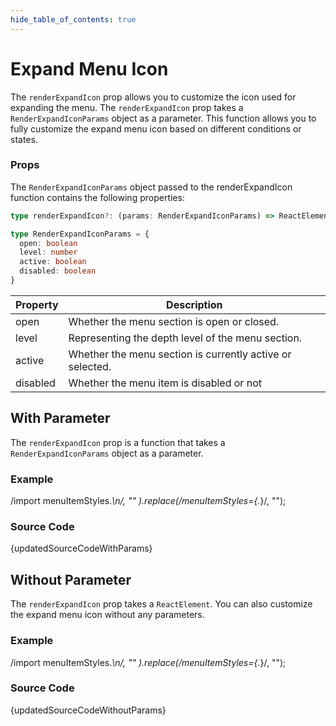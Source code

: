 ```yaml
---
hide_table_of_contents: true
---
```



# Expand Menu Icon

The `renderExpandIcon` prop allows you to customize the icon used for expanding the menu. The `renderExpandIcon` prop takes a `RenderExpandIconParams` object as a parameter. This function allows you to fully customize the expand menu icon based on different conditions or states.

### Props

The `RenderExpandIconParams` object passed to the renderExpandIcon function contains the following properties:

```ts noCopy
type renderExpandIcon?: (params: RenderExpandIconParams) => ReactElement

type RenderExpandIconParams = {
  open: boolean
  level: number
  active: boolean
  disabled: boolean
}
```

| Property | Description                                               |
| -------- | --------------------------------------------------------- |
| open     | Whether the menu section is open or closed.               |
| level    | Representing the depth level of the menu section.         |
| active   | Whether the menu section is currently active or selected. |
| disabled | Whether the menu item is disabled or not                  |

## With Parameter

The `renderExpandIcon` prop is a function that takes a `RenderExpandIconParams` object as a parameter.

### Example

  /import menuItemStyles.*\n/,
  ""
).replace(/menuItemStyles={.*}/, "");

<BrowserWindow url="/horizontal-menu/menu/expand-icon/with-params">
  <Provider>
    <WithParams />
  </Provider>
</BrowserWindow>

### Source Code

<TsToJsCodeSnippet>{updatedSourceCodeWithParams}</TsToJsCodeSnippet>

## Without Parameter

The `renderExpandIcon` prop takes a `ReactElement`. You can also customize the expand menu icon without any parameters.

### Example

  /import menuItemStyles.*\n/,
  ""
).replace(/menuItemStyles={.*}/, "");

<BrowserWindow url="/horizontal-menu/menu/expand-icon/without-params">
  <Provider>
    <WithoutParams />
  </Provider>
</BrowserWindow>

### Source Code

<TsToJsCodeSnippet>{updatedSourceCodeWithoutParams}</TsToJsCodeSnippet>
